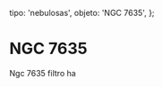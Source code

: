 
  tipo: 'nebulosas',
  objeto: 'NGC 7635',
};

# NGC 7635

<Imagen
  src="registro/ngc-7635_20121000_l-ngc-7635-pa.jpg"
  fecha="20121000"
/>

Ngc 7635 filtro ha
